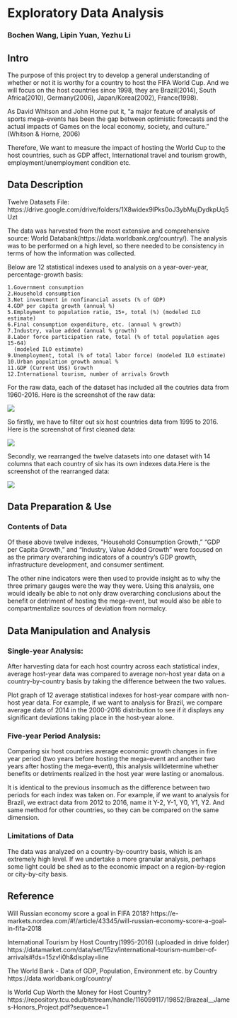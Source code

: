 
# Exploratory Data Analysis

### Bochen Wang, Lipin Yuan, Yezhu Li


## Intro

The purpose of this project try to develop a general understanding of whether or not it is worthy for a country to host the FIFA World Cup. And we will focus on the host countries since 1998, they are Brazil(2014), South Africa(2010), Germany(2006), Japan/Korea(2002), France(1998).

As David Whitson and John Horne put it, “a major feature of analysis of sports mega-events has been the gap between optimistic forecasts and the actual impacts of Games on the local economy, society, and culture.” (Whitson & Horne, 2006) 

Therefore, We want to measure the impact of hosting the World Cup to the host countries, such as GDP affect, International travel and tourism growth, employment/unemployment condition etc.  

## Data Description

Twelve Datasets File:
https://drive.google.com/drive/folders/1X8widex9lPks0oJ3ybMujDydkpUq5Uzt

The data was harvested from the most extensive and comprehensive source: World Databank(https://data.worldbank.org/country/). The analysis was to be performed on a high level, so there needed to be consistency in terms of how the information was collected. 

Below are 12 statistical indexes used to analysis on a year-over-year, percentage-growth basis: 

```12
1.Government consumption
2.Household consumption  
3.Net investment in nonfinancial assets (% of GDP)  
4.GDP per capita growth (annual %)  
5.Employment to population ratio, 15+, total (%) (modeled ILO estimate)  
6.Final consumption expenditure, etc. (annual % growth)  
7.Industry, value added (annual % growth)  
8.Labor force participation rate, total (% of total population ages 15-64)
  (modeled ILO estimate)  
9.Unemployment, total (% of total labor force) (modeled ILO estimate)  
10.Urban population growth annual %
11.GDP (Current US$) Growth  
12.International tourism, number of arrivals Growth
```

For the raw data, each of the dataset has included all the coutries data from 1960-2016. Here is the screenshot of the raw data:

![](https://github.com/lpyuan/AddPics/blob/master/Screen%20Shot%202018-05-12%20at%209.48.02%20AM.png)

So firstly, we have to filter out six host countries data from 1995 to 2016. Here is the screenshot of first cleaned data:

![](https://github.com/lpyuan/AddPics/blob/master/Screen%20Shot%202018-05-12%20at%209.52.03%20AM.png)

Secondly, we rearranged the twelve datasets into one dataset with 14 columns that each country of six has its own indexes data.Here is the screenshot of the rearranged data:

![](https://github.com/lpyuan/AddPics/blob/master/Screen%20Shot%202018-05-12%20at%2011.12.22%20AM.png)

## Data Preparation & Use

### Contents of Data

Of these above twelve indexes, “Household Consumption Growth,” “GDP per Capita Growth,” and “Industry, Value Added Growth” were focused on as the primary overarching indicators of a country’s GDP growth, infrastructure development, and consumer sentiment. 

The other nine indicators were then used to provide insight as to why the three primary gauges were the way they were. Using this analysis, one would ideally be able to not only draw overarching conclusions about the benefit or detriment of hosting the mega-event, but would also be able to compartmentalize sources of deviation from normalcy.

## Data Manipulation and Analysis

### Single-year Analysis: 

After harvesting data for each host country across each statistical index, average host-year data was compared to average non-host year data on a country-by-country basis by taking the difference between the two values.

Plot graph of 12 average statistical indexes for host-year compare with non-host year data. 
For example, if we want to analysis for Brazil, we compare average data of 2014 in the 2000-2016 distribution to see if it displays any significant deviations taking place in the host-year alone.

### Five-year Period Analysis: 

Comparing six host countries average economic growth changes in five year period (two years before hosting the mega-event and another two years after hosting the mega-event), this analysis willdetermine whether benefits or detriments realized in the host year were lasting or anomalous.

It is identical to the previous insomuch as the difference between two periods for each index was taken on. For example,  if we want to analysis for Brazil, we extract data from 2012 to 2016, name it Y-2, Y-1, Y0, Y1, Y2. And same method for other countries, so they can be compared on the same dimension.

### Limitations of Data

The data was analyzed on a country-by-country basis, which is an extremely high level. If we undertake a more granular analysis, perhaps some light could be shed as to the economic impact on a region-by-region or city-by-city basis.

## Reference

Will Russian economy score a goal in FIFA 2018?
https://e-markets.nordea.com/#!/article/43345/will-russian-economy-score-a-goal-in-fifa-2018

International Tourism by Host Country(1995-2016) (uploaded in drive folder)
https://datamarket.com/data/set/15zv/international-tourism-number-of-arrivals#!ds=15zv!i0h&display=line

The World Bank - Data of GDP, Population, Environment etc. by Country
https://data.worldbank.org/country/

Is World Cup Worth the Money for Host Country? 
https://repository.tcu.edu/bitstream/handle/116099117/19852/Brazeal__James-Honors_Project.pdf?sequence=1

